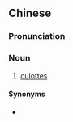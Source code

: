 ==Chinese==
{{zh-forms|s=裤裙}}

===Pronunciation===
{{zh-pron
|m=kùqún
|cat=n
}}

===Noun===
{{zh-noun}}

# [[culottes]]

====Synonyms====
* {{zh-l|裙褲}}